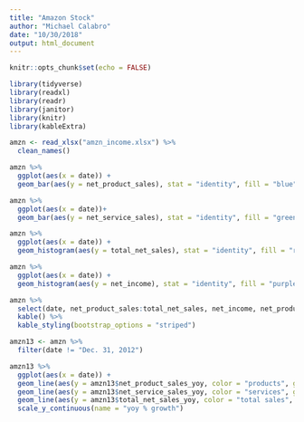 ```yaml
---
title: "Amazon Stock"
author: "Michael Calabro"
date: "10/30/2018"
output: html_document
---
```


```r
knitr::opts_chunk$set(echo = FALSE)

library(tidyverse)
library(readxl)
library(readr)
library(janitor)
library(knitr)
library(kableExtra)

amzn <- read_xlsx("amzn_income.xlsx") %>%
  clean_names()
```

```r
amzn %>%
  ggplot(aes(x = date)) +
  geom_bar(aes(y = net_product_sales), stat = "identity", fill = "blue")
```

```r
amzn %>%
  ggplot(aes(x = date))+
  geom_bar(aes(y = net_service_sales), stat = "identity", fill = "green") 
```

```r
amzn %>%
  ggplot(aes(x = date)) + 
  geom_histogram(aes(y = total_net_sales), stat = "identity", fill = "red")
```

```r
amzn %>%
  ggplot(aes(x = date)) + 
  geom_histogram(aes(y = net_income), stat = "identity", fill = "purple")
```
```r
amzn %>%
  select(date, net_product_sales:total_net_sales, net_income, net_product_sales_yoy:total_net_sales_yoy) %>%
  kable() %>%
  kable_styling(bootstrap_options = "striped") 
```
```r
amzn13 <- amzn %>%
  filter(date != "Dec. 31, 2012") 

amzn13 %>%
  ggplot(aes(x = date)) +
  geom_line(aes(y = amzn13$net_product_sales_yoy, color = "products", group = 1)) + 
  geom_line(aes(y = amzn13$net_service_sales_yoy, color = "services", group = 1)) +
  geom_line(aes(y = amzn13$total_net_sales_yoy, color = "total sales", group = 1)) +
  scale_y_continuous(name = "yoy % growth")
```

